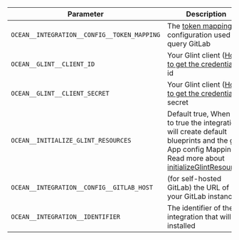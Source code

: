 | Parameter                                   | Description                                                                                                                                                                                                                                                                              | Example | Required |
| ------------------------------------------- | ---------------------------------------------------------------------------------------------------------------------------------------------------------------------------------------------------------------------------------------------------------------------------------------- | ------- | -------- |
| `OCEAN__INTEGRATION__CONFIG__TOKEN_MAPPING` | The [token mapping](#tokenmapping) configuration used to query GitLab                                                                                                                                                                                                                    |         | ✅       |
| `OCEAN__GLINT__CLIENT_ID`                    | Your Glint client ([How to get the credentials](https://docs.useglint.io/build-your-software-catalog/custom-integration/api/#find-your-glint-credentials)) id                                                                                                                             |         | ✅       |
| `OCEAN__GLINT__CLIENT_SECRET`                | Your Glint client ([How to get the credentials](https://docs.useglint.io/build-your-software-catalog/custom-integration/api/#find-your-glint-credentials)) secret                                                                                                                         |         | ✅       |
| `OCEAN__INITIALIZE_GLINT_RESOURCES`          | Default true, When set to true the integration will create default blueprints and the glint App config Mapping. Read more about [initializeGlintResources](https://ocean.useglint.io/develop-an-integration/integration-configuration/#initializeportresources---initialize-glint-resources) |         | ❌       |
| `OCEAN__INTEGRATION__CONFIG__GITLAB_HOST`   | (for self-hosted GitLab) the URL of your GitLab instance                                                                                                                                                                                                                                 |         | ❌       |
| `OCEAN__INTEGRATION__IDENTIFIER`            | The identifier of the integration that will be installed                                                                                                                                                                                                                                 |         | ❌       |
